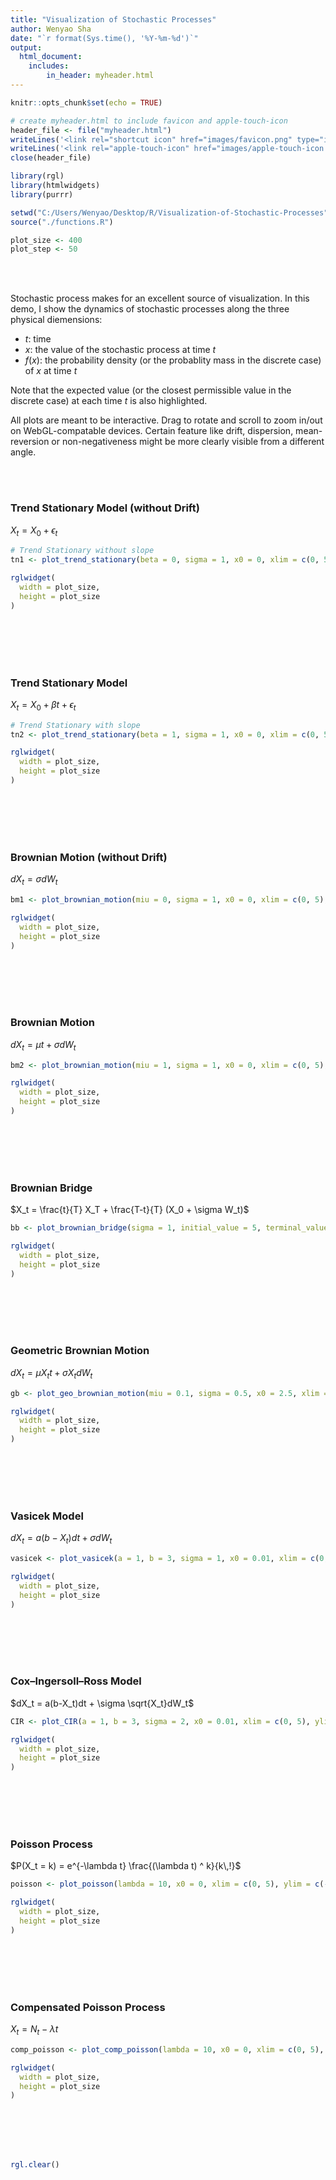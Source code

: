 ```yaml
---
title: "Visualization of Stochastic Processes"
author: Wenyao Sha
date: "`r format(Sys.time(), '%Y-%m-%d')`"
output: 
  html_document:
    includes:
        in_header: myheader.html
---
```


```r
knitr::opts_chunk$set(echo = TRUE)

# create myheader.html to include favicon and apple-touch-icon
header_file <- file("myheader.html")
writeLines('<link rel="shortcut icon" href="images/favicon.png" type="image/x-icon">', header_file)
writeLines('<link rel="apple-touch-icon" href="images/apple-touch-icon.png" sizes="128x128">', header_file)
close(header_file)

library(rgl)
library(htmlwidgets)
library(purrr)

setwd("C:/Users/Wenyao/Desktop/R/Visualization-of-Stochastic-Processes")
source("./functions.R")

plot_size <- 400
plot_step <- 50
```

<br><br>

Stochastic process makes for an excellent source of visualization. In this demo, I show the dynamics of stochastic processes along the three physical diemensions:

* $t$: time
* $x$: the value of the stochastic process at time $t$
* $f(x)$: the probability density (or the probablity mass in the discrete case) of $x$ at time $t$

Note that the expected value (or the closest permissible value in the discrete case) at each time $t$ is also highlighted.

All plots are meant to be interactive. Drag to rotate and scroll to zoom in/out on WebGL-compatable devices. Certain feature like drift, dispersion, mean-reversion or non-negativeness might be more clearly visible from a different angle.

<br><br>

### Trend Stationary Model (without Drift)
$X_t = X_0 + \epsilon_t$
```r
# Trend Stationary without slope
tn1 <- plot_trend_stationary(beta = 0, sigma = 1, x0 = 0, xlim = c(0, 5), ylim = c(-5, 5), step = plot_step)

rglwidget(
  width = plot_size,
  height = plot_size
) 
```

<br><br><br><br>

### Trend Stationary Model
$X_t = X_0 + \beta t + \epsilon_t$
```r
# Trend Stationary with slope
tn2 <- plot_trend_stationary(beta = 1, sigma = 1, x0 = 0, xlim = c(0, 5), ylim = c(-5, 5), step = plot_step)

rglwidget(
  width = plot_size,
  height = plot_size
) 
```

<br><br><br><br>
  
### Brownian Motion (without Drift)
$dX_t = \sigma dW_t$
```r
bm1 <- plot_brownian_motion(miu = 0, sigma = 1, x0 = 0, xlim = c(0, 5), ylim = c(-5, 5), step = plot_step)

rglwidget(
  width = plot_size,
  height = plot_size
) 
```

<br><br><br><br>

### Brownian Motion
$dX_t = \mu t + \sigma dW_t$
```r
bm2 <- plot_brownian_motion(miu = 1, sigma = 1, x0 = 0, xlim = c(0, 5), ylim = c(-5, 5), step = plot_step)

rglwidget(
  width = plot_size,
  height = plot_size
) 
```

<br><br><br><br>

### Brownian Bridge
$X_t = \frac{t}{T} X_T + \frac{T-t}{T} (X_0 + \sigma W_t)$
```r
bb <- plot_brownian_bridge(sigma = 1, initial_value = 5, terminal_value = 0, term = 5, xlim = c(0, 5), ylim = c(0, 6), step = plot_step)

rglwidget(
  width = plot_size,
  height = plot_size
) 
```

<br><br><br><br>

### Geometric Brownian Motion
$dX_t = \mu X_t t + \sigma X_t dW_t$
```r
gb <- plot_geo_brownian_motion(miu = 0.1, sigma = 0.5, x0 = 2.5, xlim = c(0, 5), ylim = c(-1, 5), step = plot_step)

rglwidget(
  width = plot_size,
  height = plot_size
) 
```

<br><br><br><br>

### Vasicek Model
$dX_t = a(b-X_t)dt + \sigma dW_t$
```r
vasicek <- plot_vasicek(a = 1, b = 3, sigma = 1, x0 = 0.01, xlim = c(0, 5), ylim = c(-1, 4), step = plot_step)

rglwidget(
  width = plot_size,
  height = plot_size
) 
```

<br><br><br><br>

### Cox–Ingersoll–Ross Model
$dX_t = a(b-X_t)dt + \sigma \sqrt{X_t}dW_t$
```r
CIR <- plot_CIR(a = 1, b = 3, sigma = 2, x0 = 0.01, xlim = c(0, 5), ylim = c(-1, 4), step = plot_step)

rglwidget(
  width = plot_size,
  height = plot_size
) 
```

<br><br><br><br>

### Poisson Process
$P(X_t = k) = e^{-\lambda t} \frac{(\lambda t) ^ k}{k\,!}$
```r
poisson <- plot_poisson(lambda = 10, x0 = 0, xlim = c(0, 5), ylim = c(-5, 50), step = plot_step)

rglwidget(
  width = plot_size,
  height = plot_size
)
```

<br><br><br><br>

### Compensated Poisson Process
$X_t = N_t - \lambda t$
```r
comp_poisson <- plot_comp_poisson(lambda = 10, x0 = 0, xlim = c(0, 5), ylim = c(-25, 25), step = plot_step)

rglwidget(
  width = plot_size,
  height = plot_size
)
```

<br><br><br><br>

```r
rgl.clear()
```
